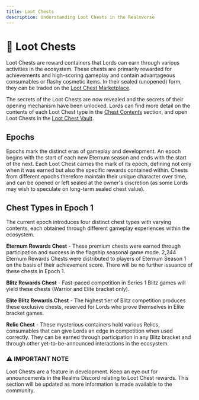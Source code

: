 ```yaml
---
title: Loot Chests
description: Understanding Loot Chests in the Realmverse
---
```



# 🎁 Loot Chests

Loot Chests are reward containers that Lords can earn through various activities in the ecosystem. These chests are
primarily rewarded for achievements and high-scoring gameplay and contain advantageous consumables or
flashy cosmetic items. In their sealed (unopened) form, they can be traded on 
the [Loot Chest Marketplace](https://empire.realms.world/trade/loot-chests).

The secrets of the Loot Chests are now revealed and the secrets of their opening mechanism have been unlocked. Lords
can find more detail on the contents of each Loot Chest type in the [Chest Contents](/overview/chests/contents) section,
and open Loot Chests in the [Loot Chest Vault](https://empire.realms.world/vault).

## Epochs

Epochs mark the distinct eras of gameplay and development. An epoch begins with the start of each new Eternum season and
ends with the start of the next. Each Loot Chest carries the mark of its epoch, defining not only when it was earned but
also the specific rewards contained within. Chests from different epochs therefore maintain their unique character over
time, and can be opened or left sealed at the owner's discretion (as some Lords may wish to speculate on long-term
sealed chest value).

## Chest Types in Epoch 1

The current epoch introduces four distinct chest types with varying contents, each obtained through different gameplay
experiences within the ecosystem.

**Eternum Rewards Chest** - These premium chests were earned through participation and success in the flagship seasonal
game mode. 2,244 Eternum Rewards Chests were distributed to players of Eternum Season 1 on the basis of their
achievement score. There will be no further issuance of these chests in Epoch 1.

**Blitz Rewards Chest** - Fast-paced competition in Series 1 Blitz games will yield these chests (Warrior and Elite
bracket only).

**Elite Blitz Rewards Chest** - The highest tier of Blitz competition produces these exclusive chests, reserved for
Lords who prove themselves in Elite bracket games.

**Relic Chest** - These mysterious containers hold various Relics, consumables that can give Lords an edge in
competition when used correctly. They can be earned through participation in any Blitz bracket and through other
yet-to-be-announced interactions in the ecosystem.

<div style={importantNote.container}>
  <h3 style={importantNote.title}>⚠️ IMPORTANT NOTE</h3>
  <p style={importantNote.content}>
    Loot Chests are a feature in development. Keep an eye out for announcements in the Realms Discord relating to Loot
    Chest rewards. This section will be updated as more information is made available to the community.
  </p>
</div>
